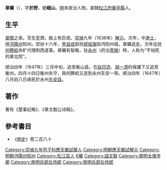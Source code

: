 {{明清人物信息框
| 姓名 = 章曠
| 原名 =
| 圖片名稱= 章曠.jpg
| 圖片大小 = 300px
| 圖片說明 = 《松江邦彦畫像》之章曠像
| 最高職務 = 湖廣沔陽州知州
| 國家 = 大明
| 爵位 =
| 籍貫 = [[南直隸|南直隸]][[松江府|松江府]][[華亭縣|華亭縣]]
| 族裔 = 漢族
| 旗籍 = 
| 字號 = 字'''於野'''，號'''峨山'''
| 室名 = 
| 諡號 = 文毅
| 出生日期 = 萬曆三十九年（1611年）
| 出生地點 = 
| 逝世日期 = 永曆元年（清順治四年，1647年）
| 逝世地點 = 
| 墓葬 =
| 配偶 =
| 親屬 = 
| 出身 = 
*崇禎九年丙子科應天鄉試第一名舉人
*崇禎十年丁丑科進士出身
| 經歷 = 
| 著作 =
*《楚事纪略》
*《章文毅公诗稿》
}}

'''章曠'''（{{bd|1611年||1647年||catIdx=Z章}}），字'''於野'''，號'''峨山'''。[[明|明]]末政治人物。直隸[[松江府|松江府]][[華亭縣|華亭縣]]人。

==生平==
[[章簡|章簡]]之弟。天生歪頭，臉上有巨痣。[[崇禎|崇禎]]九年（1636年）[[解元|解元]]。次年，中[[進士|進士]]，授[[沔陽州|沔陽州]]知州。崇祯十六年，[[李自成|李自成]]部将[[郝摇旗|郝摇旗]]陷沔阳州城，章曠逃走。次年巡抚[[何腾蛟|何腾蛟]]命旷代理荆西道事。章曠有智略，驻[[永州|永州]]（府治[[零陵|零陵]]）時，人称为“不怕死的章北院”。

顺治四年（1647年）三月中旬，逃至衡山县。在[[赵印选|赵印选]]、[[胡一清|胡一清]]的保護下又逃至衡州。四月十四日衡州失守，與何腾蛟又逃到永州东安一带。顺治四年（1647年）八月初八日病死於永州[[东安县|东安县]]。

==著作==
著有《楚事纪略》、《章文毅公诗稿》。

==參考書目==
* 《[[明史|明史]]》卷二百八十

{{崇禎十年丁丑科殿試金榜}}
{{DEFAULTSORT:Zhang章}}
[[Category:崇禎九年丙子科應天鄉試舉人|Category:崇禎九年丙子科應天鄉試舉人]]
[[Category:明朝應天鄉試解元|Category:明朝應天鄉試解元]]
[[Category:明朝沔陽州知州|Category:明朝沔陽州知州]]
[[Category:松江區人|Category:松江區人]]
[[Category:章姓|K曠]]
[[Category:諡文毅|Category:諡文毅]]
[[Category:南明太僕寺卿|Category:南明太僕寺卿]]
[[Category:南明兵部左侍郎|Category:南明兵部左侍郎]]
[[Category:南明兵部右侍郎|Category:南明兵部右侍郎]]